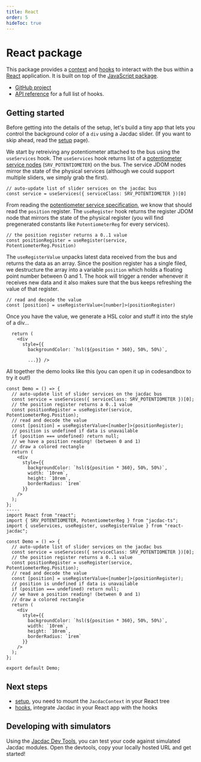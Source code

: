 ```yaml
---
title: React
order: 5
hideToc: true
---
```


# React package

This package provides a [context](/clients/react/setup/) and [hooks](/clients/react/hooks/) to interact with the bus within a [React](https://reactjs.org/) application.
It is built on top of the [JavaScript package](/clients/javascript).

-   [GitHub project](https://github.com/microsoft/react-jacdac)
-   [API reference](https://microsoft.github.io/react-jacdac/) for a full list of hooks.

## Getting started

Before getting into the details of the setup, let's build a tiny app that lets you control the
background color of a `div` using a Jacdac slider. (If you want to skip ahead, read the [setup](/clients/react/setup) page).

We start by retreiving any potentiometer attached to the bus using the `useServices` hook.
The `useServices` hook returns list of a [potentiometer service nodes](/services/potentiometer/) (`SRV_POTENTIOMETER`) on the bus.
The service JDOM nodes mirror the state of the physical services (although we could support multiple sliders, we simply grab the first).

```tsx
// auto-update list of slider services on the jacdac bus
const service = useServices({ serviceClass: SRV_POTENTIOMETER })[0]
```

From reading the [potentiometer service specification](/services/potentiometer), we know that should read the `position` register.
The `useRegister` hook returns the register JDOM node that mirrors the state of the physical register 
(you will find pregenerated constants like `PotentiometerReg` for every services).

```tsx
// the position register returns a 0..1 value
const positionRegister = useRegister(service, PotentiometerReg.Position)
```

The `useRegisterValue` unpacks latest data received from the bus and returns the data as an array.
Since the position register has a single filed, we destructure the array into a variable `position`
which holds a floating point number between 0 and 1.
The hook will trigger a render whenever it receives new data 
and it also makes sure that the bus keeps refreshing the value of that register.

```tsx
// read and decode the value
const [position] = useRegisterValue<[number]>(positionRegister)
```

Once you have the value, we generate a HSL color and stuff it into the style of a div...

```tsx
  return (
    <div
      style={{
        backgroundColor: `hsl(${position * 360}, 50%, 50%)`,

        ...}} />
```

All together the demo looks like this (you can open it up in codesandbox to try it out!)

```tsx
const Demo = () => {
  // auto-update list of slider services on the jacdac bus
  const service = useServices({ serviceClass: SRV_POTENTIOMETER })[0];
  // the position register returns a 0..1 value
  const positionRegister = useRegister(service, PotentiometerReg.Position);
  // read and decode the value
  const [position] = useRegisterValue<[number]>(positionRegister);
  // position is undefined if data is unavailable
  if (position === undefined) return null;
  // we have a position reading! (between 0 and 1)
  // draw a colored rectangle
  return (
    <div
      style={{
        backgroundColor: `hsl(${position * 360}, 50%, 50%)`,
        width: `10rem`,
        height: `10rem`,
        borderRadius: `1rem`
      }}
    />
  );
};
-----
import React from "react";
import { SRV_POTENTIOMETER, PotentiometerReg } from "jacdac-ts";
import { useServices, useRegister, useRegisterValue } from "react-jacdac";

const Demo = () => {
  // auto-update list of slider services on the jacdac bus
  const service = useServices({ serviceClass: SRV_POTENTIOMETER })[0];
  // the position register returns a 0..1 value
  const positionRegister = useRegister(service, PotentiometerReg.Position);
  // read and decode the value
  const [position] = useRegisterValue<[number]>(positionRegister);
  // position is undefined if data is unavailable
  if (position === undefined) return null;
  // we have a position reading! (between 0 and 1)
  // draw a colored rectangle
  return (
    <div
      style={{
        backgroundColor: `hsl(${position * 360}, 50%, 50%)`,
        width: `10rem`,
        height: `10rem`,
        borderRadius: `1rem`
      }}
    />
  );
};

export default Demo;
```

## Next steps

-   [setup](/clients/react/setup/), you need to mount the `JacdacContext` in your React tree
-   [hooks](/clients/react/hooks/), integrate Jacdac in your React app with the hooks

## Developing with simulators

Using the [Jacdac Dev Tools](/clients/javascript/devtools), you can test your code against simulated Jacdac modules. Open the devtools, copy your locally hosted URL and get started!
